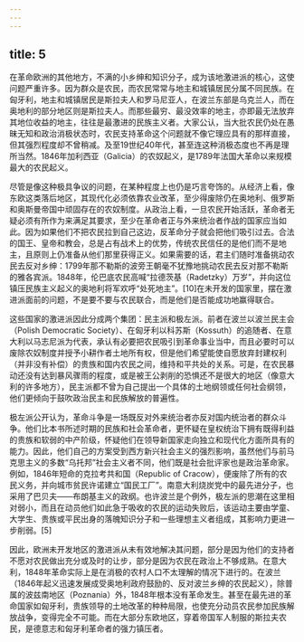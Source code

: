 ```yaml
---
---
---
```

title: 5
---




在革命欧洲的其他地方，不满的小乡绅和知识分子，成为该地激进派的核心，这使问题严重许多。因为群众是农民，而农民常常与地主和城镇居民分属不同民族。在匈牙利，地主和城镇居民是斯拉夫人和罗马尼亚人，在波兰东部是乌克兰人，而在奥地利的部分地区则是斯拉夫人。而那些最穷、最没效率的地主，亦即最无法放弃其地位收益的地主，往往是最激进的民族主义者。大家公认，当大批农民仍处在愚昧无知和政治消极状态时，农民支持革命这个问题就不像它理应具有的那样直接，但其强烈程度却不曾稍减。及至19世纪40年代，甚至连这种消极态度也不再是理所当然。1846年加利西亚（Galicia）的农奴起义，是1789年法国大革命以来规模最大的农民起义。

尽管是像这种极具争议的问题，在某种程度上也仍是巧言夸饰的。从经济上看，像东欧这类落后地区，其现代化必须依靠农业改革，至少得废除仍在奥地利、俄罗斯和奥斯曼帝国中顽固存在的农奴制度。从政治上看，一旦农民开始活跃，革命者无疑必须有所作为来满足其要求，至少在革命者正与外来统治者作战的国家应当如此。因为如果他们不把农民拉到自己这边，反革命分子就会把他们吸引过去。合法的国王、皇帝和教会，总是占有战术上的优势，传统农民信任的是他们而不是地主，且原则上仍准备从他们那里获得正义。如果需要的话，君主们随时准备挑动农民去反对乡绅：1799年那不勒斯的波旁王朝毫不犹豫地挑动农民去反对那不勒斯的雅各宾派。1848年，伦巴底农民高喊“拉德茨基（Radetzky）万岁”，并向这位镇压民族主义起义的奥地利将军欢呼“处死地主”。[10]在未开发的国家里，摆在激进派面前的问题，不是要不要与农民联合，而是他们是否能成功地赢得联合。

这些国家的激进派因此分成两个集团：民主派和极左派。前者在波兰以波兰民主会（Polish Democratic Society）、在匈牙利以科苏斯（Kossuth）的追随者、在意大利以马志尼派为代表，承认有必要把农民吸引到革命事业当中，而且必要时可以废除农奴制度并授予小耕作者土地所有权，但是他们希望能使自愿放弃封建权利（并非没有补偿）的贵族和国内农民之间，维持和平共处的关系。可是，在农民暴动还没有达到暴风骤雨的程度，或是被王公剥削的恐惧还不是很大的地区（像意大利的许多地方），民主派都不曾为自己提出一个具体的土地纲领或任何社会纲领，他们更倾向于鼓吹政治民主和民族解放的普遍性。

极左派公开认为，革命斗争是一场既反对外来统治者亦反对国内统治者的群众斗争。他们比本书所述时期的民族和社会革命者，更怀疑在皇权统治下拥有既得利益的贵族和软弱的中产阶级，怀疑他们在领导新国家走向独立和现代化方面所具有的能力。因此，他们自己的方案受到西方新兴社会主义的强烈影响，虽然他们与前马克思主义的多数“乌托邦”社会主义者不同，他们既是社会批评家也是政治革命家。例如，1846年短命的克拉考共和国（Republic of Cracow），便废除了所有的农民义务，并向城市贫民许诺建立“国民工厂”。南意大利烧炭党中的最先进分子，也采用了巴贝夫——布朗基主义的政纲。也许波兰是个例外，极左派的思潮在这里相对弱小，而且在动员他们如此急于吸收的农民的运动失败后，该运动主要由学童、大学生、贵族或平民出身的落魄知识分子和一些理想主义者组成，其影响力更进一步削弱。[5]

因此，欧洲未开发地区的激进派从未有效地解决其问题，部分是因为他们的支持者不愿对农民做出充分或及时的让步，部分是因为农民在政治上不够成熟。在意大利，1848年革命实际上是在消极的农村人口不太理解的情况下进行的。在波兰（1846年起义迅速发展成受奥地利政府鼓励的、反对波兰乡绅的农民起义），除普属的波兹南地区（Poznania）外，1848年根本没有革命发生。甚至在最先进的革命国家如匈牙利，贵族领导的土地改革的种种局限，也使充分动员农民参加民族解放战争，变得完全不可能。而在大部分东欧地区，穿着帝国军人制服的斯拉夫农民，是德意志和匈牙利革命者的强力镇压者。
